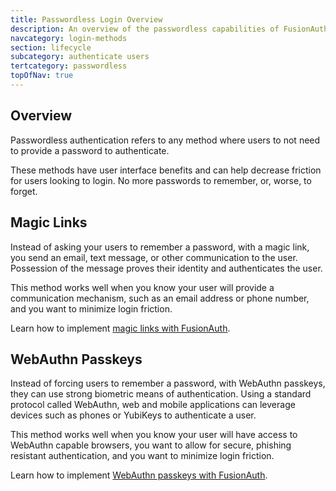 ```yaml
---
title: Passwordless Login Overview
description: An overview of the passwordless capabilities of FusionAuth
navcategory: login-methods
section: lifecycle
subcategory: authenticate users
tertcategory: passwordless
topOfNav: true
---
```


## Overview

Passwordless authentication refers to any method where users to not need to provide a password to authenticate.

These methods have user interface benefits and can help decrease friction for users looking to login. No more passwords to remember, or, worse, to forget.

## Magic Links

Instead of asking your users to remember a password, with a magic link, you send an email, text message, or other communication to the user. Possession of the message proves their identity and authenticates the user.

This method works well when you know your user will provide a communication mechanism, such as an email address or phone number, and you want to minimize login friction.

Learn how to implement [magic links with FusionAuth](/docs/lifecycle/authenticate-users/passwordless/magic-links).

## WebAuthn Passkeys

Instead of forcing users to remember a password, with WebAuthn passkeys, they can use strong biometric means of authentication. Using a standard protocol called WebAuthn, web and mobile applications can leverage devices such as phones or YubiKeys to authenticate a user.

This method works well when you know your user will have access to WebAuthn capable browsers, you want to allow for secure, phishing resistant authentication, and you want to minimize login friction.

Learn how to implement [WebAuthn passkeys with FusionAuth](/docs/lifecycle/authenticate-users/passwordless/webauthn-passkeys).

